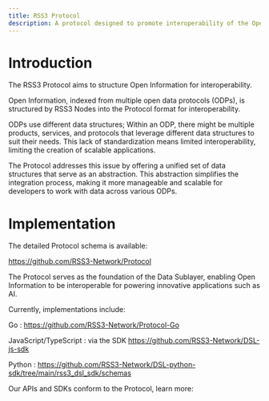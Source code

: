 ```yaml
---
title: RSS3 Protocol
description: A protocol designed to promote interoperability of the Open Web.
---
```


# Introduction

The RSS3 Protocol aims to structure Open Information for interoperability.

Open Information, indexed from multiple open data protocols (ODPs), is structured by RSS3 Nodes into the Protocol format for interoperability.

ODPs use different data structures; Within an ODP, there might be multiple products, services, and protocols that leverage different data structures to suit their needs. This lack of standardization means limited interoperability, limiting the creation of scalable applications.

The Protocol addresses this issue by offering a unified set of data structures that serve as an abstraction. This abstraction simplifies the integration process, making it more manageable and scalable for developers to work with data across various ODPs.

# Implementation

The detailed Protocol schema is available:

https://github.com/RSS3-Network/Protocol

The Protocol serves as the foundation of the Data Sublayer, enabling Open Information to be interoperable for powering innovative applications such as AI.

Currently, implementations include:

Go : https://github.com/RSS3-Network/Protocol-Go

JavaScript/TypeScript : via the SDK https://github.com/RSS3-Network/DSL-js-sdk

Python : https://github.com/RSS3-Network/DSL-python-sdk/tree/main/rss3_dsl_sdk/schemas

Our APIs and SDKs conform to the Protocol, learn more:

<Cards>
  <Card
    href="/guide/developer/api"
    title="APIs"
    description="APIs for building with RSS3."
  />
  <Card
    href="/guide/developer/sdk"
    title="SDKs"
    description="SDKs for building with RSS3."
  />
</Cards>
